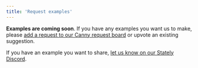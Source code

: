 ```yaml
---
title: 'Request examples'
---
```


**Examples are coming soon**. If you have any examples you want us to make, please [add a request to our Canny request board](https://feedback.stately.ai/examples) or upvote an existing suggestion. 

If you have an example you want to share, [let us know on our Stately Discord](https://discord.gg/xstate).
